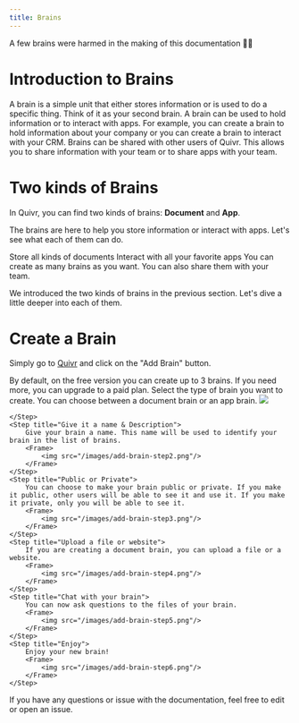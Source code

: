 ```yaml
---
title: Brains
---
```


<Info>
A few brains were harmed in the making of this documentation 🤯😏
</Info>


# Introduction to Brains

<Steps>
    <Step title="Specific to one thing">
        A brain is a simple unit that either stores information or is used to do a specific thing. Think of it as your second brain.
    </Step>
    <Step title="Holds information or Interact with Apps">
        A brain can be used to hold information or to interact with apps. For example, you can create a brain to hold information about your company or you can create a brain to interact with your CRM.
    </Step>
    <Step title="Shareable">
        Brains can be shared with other users of Quivr. This allows you to share information with your team or to share apps with your team.
    </Step>

</Steps>


# Two kinds of Brains

In Quivr, you can find two kinds of brains: **Document** and **App**.

The brains are here to help you store information or interact with apps. Let's see what each of them can do.

<CardGroup cols={2}>
  <Card title="Document" icon="file">
    Store all kinds of documents
  </Card>
  <Card title="App" icon="rocket">
    Interact with all your favorite apps
  </Card>
</CardGroup>

<Info>
    You can create as many brains as you want. You can also share them with your team.
</Info>

We introduced the two kinds of brains in the previous section. Let's dive a little deeper into each of them.

# Create a Brain

Simply go to [Quivr](https://quivr.app/brains-management) and click on the "Add Brain" button.

<Info>
By default, on the free version you can create up to 3 brains. If you need more, you can upgrade to a paid plan.
</Info>

<Steps>
    <Step title="Select the type">
        Select the type of brain you want to create. You can choose between a document brain or an app brain.
        <Frame>
            <img src="/images/add-brain.png"/>
        </Frame>

    </Step>
    <Step title="Give it a name & Description">
        Give your brain a name. This name will be used to identify your brain in the list of brains.
        <Frame>
            <img src="/images/add-brain-step2.png"/>
        </Frame>
    </Step>
    <Step title="Public or Private">
        You can choose to make your brain public or private. If you make it public, other users will be able to see it and use it. If you make it private, only you will be able to see it.
        <Frame>
            <img src="/images/add-brain-step3.png"/>
        </Frame>
    </Step>
    <Step title="Upload a file or website">
        If you are creating a document brain, you can upload a file or a website.
        <Frame>
            <img src="/images/add-brain-step4.png"/>
        </Frame>
    </Step>
    <Step title="Chat with your brain">
        You can now ask questions to the files of your brain.
        <Frame>
            <img src="/images/add-brain-step5.png"/>
        </Frame>
    </Step>
    <Step title="Enjoy">
        Enjoy your new brain!
        <Frame>
            <img src="/images/add-brain-step6.png"/>
        </Frame>
    </Step>
</Steps>

If you have any questions or issue with the documentation, feel free to edit or open an issue. 


